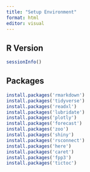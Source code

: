 ```yaml
---
title: "Setup Environment"
format: html
editor: visual
---
```


## R Version

```r
sessionInfo()
```

## Packages

```r

install.packages('rmarkdown')
install.packages('tidyverse')
install.packages('readxl')
install.packages('lubridate')
install.packages('plotly')
install.packages('forecast')
install.packages('zoo')
install.packages('shiny')
install.packages('rsconnect')
install.packages('here')
install.packages('caret')
install.packages('fpp3')
install.packages('tictoc')

```
